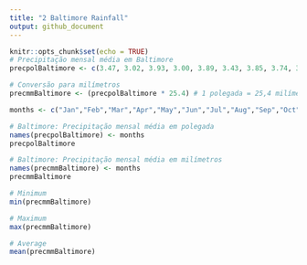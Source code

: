 ```yaml
---
title: "2 Baltimore Rainfall"
output: github_document
---
```


```r
knitr::opts_chunk$set(echo = TRUE)
# Precipitação mensal média em Baltimore
precpolBaltimore <- c(3.47, 3.02, 3.93, 3.00, 3.89, 3.43, 3.85, 3.74, 3.98, 3.16, 3.12, 3.35)

# Conversão para milímetros
precmmBaltimore <- (precpolBaltimore * 25.4) # 1 polegada = 25,4 milímetros

months <- c("Jan","Feb","Mar","Apr","May","Jun","Jul","Aug","Sep","Oct","Nov","Dec")

# Baltimore: Precipitação mensal média em polegada
names(precpolBaltimore) <- months 
precpolBaltimore

# Baltimore: Precipitação mensal média em milímetros
names(precmmBaltimore) <- months 
precmmBaltimore

# Minimum
min(precmmBaltimore)

# Maximum
max(precmmBaltimore)

# Average 
mean(precmmBaltimore)

```
